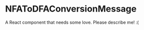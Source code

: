 
<Meta title="@flapjs/modules/fa/messages/NFAToDFAConversionMessage"
    component={NFAToDFAConversionMessage}/>

# NFAToDFAConversionMessage

A React component that needs some love. Please describe me! :(

<Props of={NFAToDFAConversionMessage}/>

